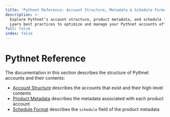 ```yaml
---
title: 'Pythnet Reference: Account Structure, Metadata & Schedule Format'
description: >-
  Explore Pythnet’s account structure, product metadata, and schedule formats.
  Learn best practices to optimize and manage your Pythnet accounts effectively.
full: false
index: false
---
```

# Pythnet Reference

The documentation in this section describes the structure of Pythnet accounts and their contents:

- [Account Structure](/price-feeds/pythnet-reference/account-structure.mdx) describes the accounts that exist and their high-level contents
- [Product Metadata](/price-feeds/pythnet-reference/product-metadata.mdx) describes the metadata associated with each product account
- [Schedule Format](/price-feeds/pythnet-reference/schedule-format.mdx) describes the `schedule` field of the product metadata
